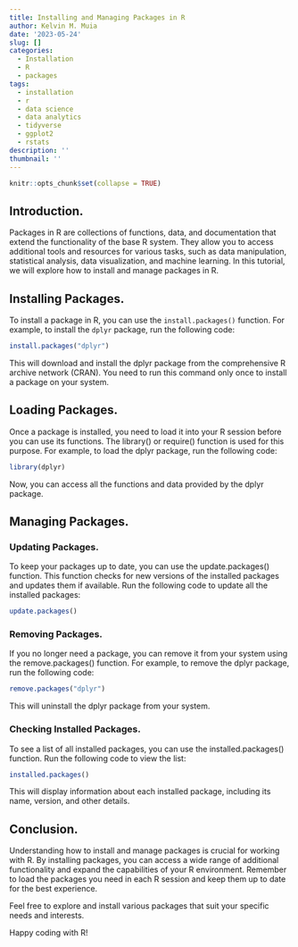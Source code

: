 ```yaml
---
title: Installing and Managing Packages in R
author: Kelvin M. Muia
date: '2023-05-24'
slug: []
categories:
  - Installation
  - R
  - packages
tags:
  - installation
  - r
  - data science
  - data analytics
  - tidyverse
  - ggplot2
  - rstats
description: ''
thumbnail: ''
---
```



```r
knitr::opts_chunk$set(collapse = TRUE)
```

## Introduction.

Packages in R are collections of functions, data, and documentation that extend the functionality of the base R system. They allow you to access additional tools and resources for various tasks, such as data manipulation, statistical analysis, data visualization, and machine learning. 
In this tutorial, we will explore how to install and manage packages in R.

<!--more-->

## Installing Packages.

To install a package in R, you can use the `install.packages()` function. For example, to install the `dplyr` package, run the following code:

```r
install.packages("dplyr")
```

This will download and install the dplyr package from the comprehensive R archive network (CRAN). You need to run this command only once to install a package on your system.   

## Loading Packages.  

Once a package is installed, you need to load it into your R session before you can use its functions. The library() or require() function is used for this purpose. For example, to load the dplyr package, run the following code:  

```r
library(dplyr)
```


Now, you can access all the functions and data provided by the dplyr package.


## Managing Packages.   

### Updating Packages.    

To keep your packages up to date, you can use the update.packages() function. This function checks for new versions of the installed packages and updates them if available. Run the following code to update all the installed packages:

```r
update.packages()
```


### Removing Packages.   

If you no longer need a package, you can remove it from your system using the remove.packages() function. For example, to remove the dplyr package, run the following code:

```r
remove.packages("dplyr")
```


This will uninstall the dplyr package from your system.

### Checking Installed Packages.   

To see a list of all installed packages, you can use the installed.packages() function. Run the following code to view the list:

```r
installed.packages()
```

This will display information about each installed package, including its name, version, and other details.

## Conclusion.    

Understanding how to install and manage packages is crucial for working with R. By installing packages, you can access a wide range of additional functionality and expand the capabilities of your R environment. Remember to load the packages you need in each R session and keep them up to date for the best experience.

Feel free to explore and install various packages that suit your specific needs and interests.   

Happy coding with R!









